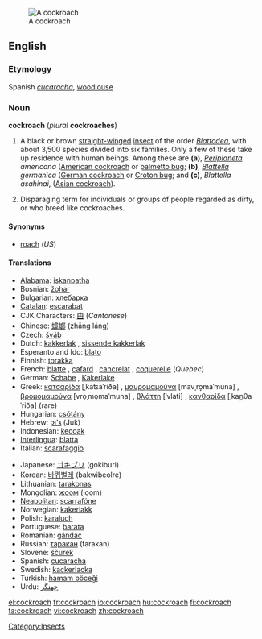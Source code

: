[[Image:Madagascan.hissing.cockroach.750pix.jpg|thumb|A cockroach]]
==English==
{{wikipedia}}
===Etymology===
Spanish ''[[cucaracha]]'', [[woodlouse]]

===Noun===
'''cockroach''' (''plural'' '''cockroaches''')

#{{zoology}} A black or brown [[straight]][[-winged]] [[insect]] of the order ''[[Blattodea]]'', with about 3,500 species divided into six families. Only a few of these take up residence with human beings. Among these are  '''(a)''', ''[[Periplaneta]] americana'' ([[American cockroach]] or [[palmetto bug]]; '''(b)''', ''[[Blattella]] germanica'' ([[German cockroach]] or [[Croton bug]]; and '''(c)''', ''Blattella asahinai'', ([[Asian cockroach]]). 
# Disparaging term for individuals or groups of people regarded as dirty, or who breed like cockroaches.

====Synonyms====
*[[roach]] (''US'')

====Translations====
{{top}}
*[[Alabama]]: [[iskanpatha]]
*Bosnian: [[žohar]] {{m}}
*Bulgarian: [[хлебарка]] {{f}}
*[[Catalan]]: [[escarabat]] {{m}}
*CJK Characters: [[甴]] (''Cantonese'')
*Chinese: [[蟑螂]] (zh&#257;ng l&#225;ng)
*Czech: [[šváb]] {{m}}
*Dutch: [[kakkerlak]] {{m}}, [[sissende kakkerlak]] {{m}}
*Esperanto and Ido: [[blato]]
*Finnish: [[torakka]]
*French: [[blatte]] {{f}}, [[cafard]] {{m}}, [[cancrelat]] {{m}}, [[coquerelle]] {{f}} (''Quebec'')
*German: [[Schabe]] {{f}}, [[Kakerlake]] {{m}}
*Greek: [[κατσαρίδα]] [ˌkaʦaˈriða] {{f}}, [[μαυρομαμούνα]] [mavˌro̞maˈmuna] {{f}}, [[βρομομαμούνα]] [vro̞ˌmo̞maˈmuna] {{f}}, [[βλάττη]] [ˈvlati] {{f}}, [[κανθαρίδα]] [ˌkan̪θaˈriða] (rare) {{f}}
*Hungarian: [[csótány]]
*Hebrew: [[ג'וק|ג'וּק]] (Juk) {{m}}
*Indonesian: [[kecoak]]
*[[Interlingua]]: [[blatta]]
*Italian: [[scarafaggio]] {{m}}
{{mid}}
*Japanese: [[ゴキブリ]] (gokiburi)
*Korean: [[바퀴벌레]] (bakwibeolre)
*Lithuanian: [[tarakonas]] {{m}}
*Mongolian: [[жоом]] (joom)
*[[Neapolitan]]: [[scarrafóne]]
*Norwegian: [[kakerlakk]] {{m}}
*Polish: [[karaluch]] {{m}}
*Portuguese: [[barata]] {{f}}
*Romanian: [[gândac]] {{m}}
*Russian: [[таракан]] (tarakan) {{m}}
*Slovene: [[ščurek]] {{m}}
*Spanish: [[cucaracha]] {{m}}
*Swedish: [[kackerlacka]]
*Turkish: [[hamam böceği]]
*Urdu: [[جهنگر]]
{{bottom}}

[[Category:Insects]]

[[el:cockroach]]
[[fr:cockroach]]
[[io:cockroach]]
[[hu:cockroach]]
[[fi:cockroach]]
[[ta:cockroach]]
[[vi:cockroach]]
[[zh:cockroach]]